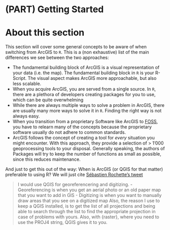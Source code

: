 # (PART) Getting Started {-}

# About this section {-}

This section will cover some general concepts to be aware of when switching from ArcGIS to `R`. This is a (non exhaustive) list of the main differences we see between the two approaches:

- The fundamental building block of ArcGIS is a visual representation of your data (i.e. the map). The fundamental building block in `R` is your R-Script. The visual aspect makes ArcGIS more approachable, but also less scalable.
- When you acquire ArcGIS, you are served from a single source. In `R`, there are a plethora of developers creating packages for you to use, which can be quite overwhelming
- While there are always multiple ways to solve a problem in ArcGIS, there are usually many more ways to solve it in `R`. Finding the right way is not always easy.
- When you transition from a proprietary Software like ArcGIS to [FOSS](https://en.wikipedia.org/wiki/Free_and_open-source_software), you have to relearn many of the concepts because the proprietary software usually do not adhere to common standards.
- ArcGIS follows the concept of creating a tool for *every* situation you might encounter. With this approach, they provide a selection of > 1'000 geoprocessing tools to your disposal. Generally speaking, the authors of Packages will try to keep the number of functions as small as possible, since this reduces maintenance.
<!--
//todo add this somewhere
//body when you add a shapefile to your arcgis project, you basically have a "connection" to this file. in R, you create a virtual copy / an R representation of your dataset within your r session
-->

And just to get this out of the way: When is ArcGIS (or QGIS for that matter) preferable to using R? We will just cite [Sébastien Rochette's tweet](https://twitter.com/StatnMap/status/1362440566861086724)

> I would use QGIS for georeferencering and digitizing.
> - Georeferencing is when you get an aerial photo or an old paper map that you  want to add in GIS
> - Digitizing is when you want to manually draw areas that you see on a digitized map
> Also, the reason I use to keep a QGIS installed, is to get the list of all projections and being able to search through the list to find the appropriate projection in case of problems with yours.
> Also, with {raster}, where you need to use the PROJ4 string, QGIS gives it to you.
